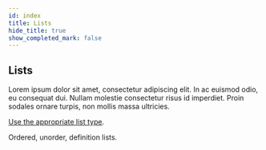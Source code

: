 ```yaml
---
id: index
title: Lists
hide_title: true
show_completed_mark: false
---
```



<Card icon="🧾">

## Lists

Lorem ipsum dolor sit amet, consectetur adipiscing elit. In ac euismod odio, eu consequat dui. Nullam molestie consectetur risus id imperdiet. Proin sodales ornare turpis, non mollis massa ultricies.

</Card>

<CategoryItem id="list-types">

[Use the appropriate list type](list-types.md).

Ordered, unorder, definition lists.

</CategoryItem>

